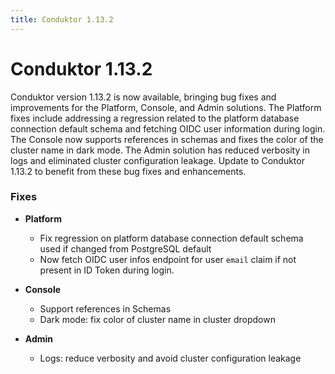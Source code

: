 ```yaml
---
title: Conduktor 1.13.2 
---
```


# Conduktor 1.13.2 

Conduktor version 1.13.2 is now available, bringing bug fixes and improvements for the Platform, Console, and Admin solutions. The Platform fixes include addressing a regression related to the platform database connection default schema and fetching OIDC user information during login. The Console now supports references in schemas and fixes the color of the cluster name in dark mode. The Admin solution has reduced verbosity in logs and eliminated cluster configuration leakage. Update to Conduktor 1.13.2 to benefit from these bug fixes and enhancements.

### Fixes

- **Platform**

  - Fix regression on platform database connection default schema used if changed from PostgreSQL default
  - Now fetch OIDC user infos endpoint for user `email` claim if not present in ID Token during login.

- **Console**

  - Support references in Schemas
  - Dark mode: fix color of cluster name in cluster dropdown

- **Admin**

  - Logs: reduce verbosity and avoid cluster configuration leakage
